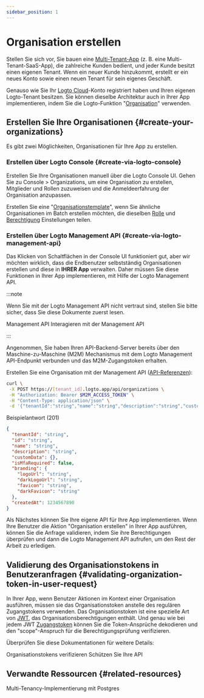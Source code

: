 ```yaml
---
sidebar_position: 1
---
```


# Organisation erstellen

Stellen Sie sich vor, Sie bauen eine [Multi-Tenant-App](https://auth.wiki/multi-tenancy) (z. B. eine Multi-Tenant-SaaS-App), die zahlreiche Kunden bedient, und jeder Kunde besitzt einen eigenen Tenant. Wenn ein neuer Kunde hinzukommt, erstellt er ein neues Konto sowie einen neuen Tenant für sein eigenes Geschäft.

Genauso wie Sie Ihr [Logto Cloud](https://cloud.logto.io/)-Konto registriert haben und Ihren eigenen Logto-Tenant besitzen. Sie können dieselbe Architektur auch in Ihrer App implementieren, indem Sie die Logto-Funktion "[Organisation](/organizations)" verwenden.

## Erstellen Sie Ihre Organisationen \{#create-your-organizations}

Es gibt zwei Möglichkeiten, Organisationen für Ihre App zu erstellen.

### Erstellen über Logto Console \{#create-via-logto-console}

Erstellen Sie Ihre Organisationen manuell über die Logto Console UI. Gehen Sie zu <CloudLink to="/organizations">Console > Organizations</CloudLink>, um eine Organisation zu erstellen, Mitglieder und Rollen zuzuweisen und die Anmeldeerfahrung der Organisation anzupassen.

Erstellen Sie eine "[Organisationstemplate](/authorization/organization-template)", wenn Sie ähnliche Organisationen im Batch erstellen möchten, die dieselben [Rolle](/authorization/organization-template/configure-organization-template#create-organization-role) und [Berechtigung](/authorization/organization-template/configure-organization-template#create-organization-permission) Einstellungen teilen.

### Erstellen über Logto Management API \{#create-via-logto-management-api}

Das Klicken von Schaltflächen in der Console UI funktioniert gut, aber wir möchten wirklich, dass die Endbenutzer selbstständig Organisationen erstellen und diese in **IHRER App** verwalten. Daher müssen Sie diese Funktionen in Ihrer App implementieren, mit Hilfe der Logto Management API.

:::note

Wenn Sie mit der Logto Management API nicht vertraut sind, stellen Sie bitte sicher, dass Sie diese Dokumente zuerst lesen.

<Url href="/concepts/core-service/#management-api">Management API</Url>
<Url href="/integrate-logto/interact-with-management-api">Interagieren mit der Management API</Url>

:::

Angenommen, Sie haben Ihren API-Backend-Server bereits über den Maschine-zu-Maschine (M2M) Mechanismus mit dem Logto Management API-Endpunkt verbunden und das M2M-Zugangstoken erhalten.

Erstellen Sie eine Organisation mit der Management API ([API-Referenzen](https://openapi.logto.io/operation/operation-createorganization)):

```bash
curl \
 -X POST https://[tenant_id].logto.app/api/organizations \
 -H "Authorization: Bearer $M2M_ACCESS_TOKEN" \
 -H "Content-Type: application/json" \
 -d '{"tenantId":"string","name":"string","description":"string","customData":{},"isMfaRequired":false,"branding":{"logoUrl":"string","darkLogoUrl":"string","favicon":"string","darkFavicon":"string"},"createdAt":1234567890}'
```

Beispielantwort (201)

```json
{
  "tenantId": "string",
  "id": "string",
  "name": "string",
  "description": "string",
  "customData": {},
  "isMfaRequired": false,
  "branding": {
    "logoUrl": "string",
    "darkLogoUrl": "string",
    "favicon": "string",
    "darkFavicon": "string"
  },
  "createdAt": 1234567890
}
```

Als Nächstes können Sie Ihre eigene API für Ihre App implementieren. Wenn Ihre Benutzer die Aktion "Organisation erstellen" in Ihrer App ausführen, können Sie die Anfrage validieren, indem Sie ihre Berechtigungen überprüfen und dann die Logto Management API aufrufen, um den Rest der Arbeit zu erledigen.

## Validierung des Organisationstokens in Benutzeranfragen \{#validating-organization-token-in-user-request}

In Ihrer App, wenn Benutzer Aktionen im Kontext einer Organisation ausführen, müssen sie das Organisationstoken anstelle des regulären Zugangstokens verwenden. Das Organisationstoken ist eine spezielle Art von [JWT](https://auth.wiki/jwt), das Organisationsberechtigungen enthält. Und genau wie bei jedem JWT [Zugangstoken](https://auth.wiki/access-token) können Sie die Token-Ansprüche dekodieren und den "scope"-Anspruch für die Berechtigungsprüfung verifizieren.

Überprüfen Sie diese Dokumentationen für weitere Details:

<Url href="/authorization/organization-template/protect-organization-resources">
  Organisationstokens verifizieren
</Url>
<Url href="/authorization/api-resources/protect-your-api">Schützen Sie Ihre API</Url>

## Verwandte Ressourcen \{#related-resources}

<Url href="https://blog.logto.io/implement-multi-tenancy">
  Multi-Tenancy-Implementierung mit Postgres
</Url>
